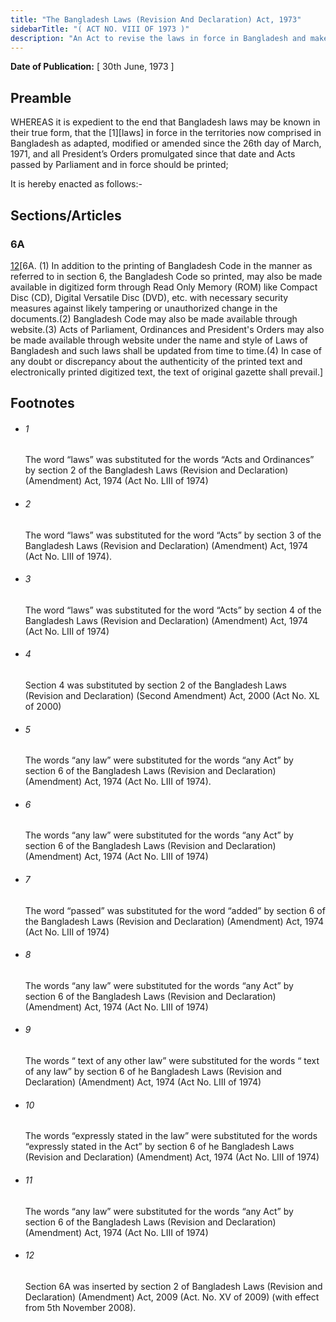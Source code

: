 ```yaml
---
title: "The Bangladesh Laws (Revision And Declaration) Act, 1973"
sidebarTitle: "( ACT NO. VIII OF 1973 )"
description: "An Act to revise the laws in force in Bangladesh and make certain declarations in this regard in order to enable the same to be printed."
---
```


**Date of Publication:** [ 30th June, 1973 ]

## Preamble

WHEREAS it is expedient to the end that Bangladesh laws may be known in their true form, that the [1][laws] in force in the territories now comprised in Bangladesh as adapted, modified or amended since the 26th day of March, 1971, and all President’s Orders promulgated since that date and Acts passed by Parliament and in force should be printed;

It is hereby enacted as follows:-

## Sections/Articles

### 6A

[12](1)[6A. (1) In addition to the printing of Bangladesh Code in the manner as referred to in section 6, the Bangladesh Code so printed, may also be made available in digitized form through Read Only Memory (ROM) like Compact Disc (CD), Digital Versatile Disc (DVD), etc. with necessary security measures against likely tampering or unauthorized change in the documents.(2) Bangladesh Code may also be made available through website.(3) Acts of Parliament, Ordinances and President's Orders may also be made available through website under the name and style of Laws of Bangladesh and such laws shall be updated from time to time.(4) In case of any doubt or discrepancy about the authenticity of the printed text and electronically printed digitized text, the text of original gazette shall prevail.]

## Footnotes

- ###### 1

  The word “laws” was substituted for the words “Acts and Ordinances” by section 2 of the Bangladesh Laws (Revision and Declaration) (Amendment) Act, 1974 (Act No. LIII of 1974)

- ###### 2

  The word “laws” was substituted for the word “Acts” by section 3 of the Bangladesh Laws (Revision and Declaration) (Amendment) Act, 1974 (Act No. LIII of 1974).

- ###### 3

  The word “laws” was substituted for the word “Acts” by section 4 of the Bangladesh Laws (Revision and Declaration) (Amendment) Act, 1974 (Act No. LIII of 1974)

- ###### 4

  Section 4 was substituted by section 2 of the Bangladesh Laws (Revision and Declaration) (Second Amendment) Act, 2000 (Act No. XL of 2000)

- ###### 5

  The words “any law” were substituted for the words “any Act” by section 6 of the Bangladesh Laws (Revision and Declaration) (Amendment) Act, 1974 (Act No. LIII of 1974).

- ###### 6

  The words “any law” were substituted for the words “any Act” by section 6 of the Bangladesh Laws (Revision and Declaration) (Amendment) Act, 1974 (Act No. LIII of 1974)

- ###### 7

  The word “passed” was substituted for the word “added” by section 6 of the Bangladesh Laws (Revision and Declaration) (Amendment) Act, 1974 (Act No. LIII of 1974)

- ###### 8

  The words “any law” were substituted for the words “any Act” by section 6 of the Bangladesh Laws (Revision and Declaration) (Amendment) Act, 1974 (Act No. LIII of 1974)

- ###### 9

  The words “ text of any other law” were substituted for the words “ text of any law” by section 6 of he Bangladesh Laws (Revision and Declaration) (Amendment) Act, 1974 (Act No. LIII of 1974)

- ###### 10

  The words “expressly stated in the law” were substituted for the words “expressly stated in the Act” by section 6 of he Bangladesh Laws (Revision and Declaration) (Amendment) Act, 1974 (Act No. LIII of 1974)

- ###### 11

  The words “any law” were substituted for the words “any Act” by section 6 of the Bangladesh Laws (Revision and Declaration) (Amendment) Act, 1974 (Act No. LIII of 1974)

- ###### 12

  Section 6A was inserted by section 2 of Bangladesh Laws (Revision and Declaration) (Amendment) Act, 2009 (Act. No. XV of 2009) (with effect from 5th November 2008).
